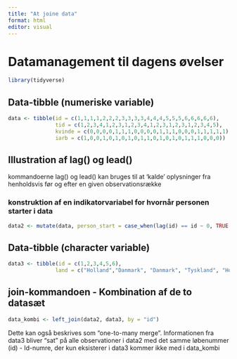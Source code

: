 ```yaml
---
title: "At joine data"
format: html
editor: visual
---
```


# Datamanagement til dagens øvelser

```r
library(tidyverse)
```

## Data-tibble (numeriske variable)

```r
data <- tibble(id = c(1,1,1,1,2,2,2,3,3,3,3,4,4,4,5,5,5,6,6,6,6,6), 
               tid = c(1,2,3,4,1,2,3,1,2,3,4,1,2,3,1,2,3,1,2,3,4,5),
               kvinde = c(0,0,0,0,1,1,1,0,0,0,0,1,1,1,0,0,0,1,1,1,1,1), 
               iarb = c(1,0,0,1,0,1,0,1,0,1,1,0,1,0,1,0,1,1,1,0,0,0))
```

## Illustration af lag() og lead()

kommandoerne lag() og lead() kan bruges til at 'kalde' oplysninger fra henholdsvis før og efter en given observationsrække

### konstruktion af en indikatorvariabel for hvornår personen starter i data

```r
data2 <- mutate(data, person_start = case_when(lag(id) == id ~ 0, TRUE ~ 1))
```

## Data-tibble (character variable)

```r
data3 <- tibble(id = c(1,2,3,4,5,6), 
               land = c("Holland","Danmark", "Danmark", "Tyskland", "Holland", "Norge"))
```

## join-kommandoen - Kombination af de to datasæt

```r
data_kombi <- left_join(data2, data3, by = "id")
```

Dette kan også beskrives som "one-to-many merge". Informationen fra data3 bliver "sat" på alle observationer i data2 med det samme løbenummer (id) - Id-numre, der kun eksisterer i data3 kommer ikke med i data_kombi
